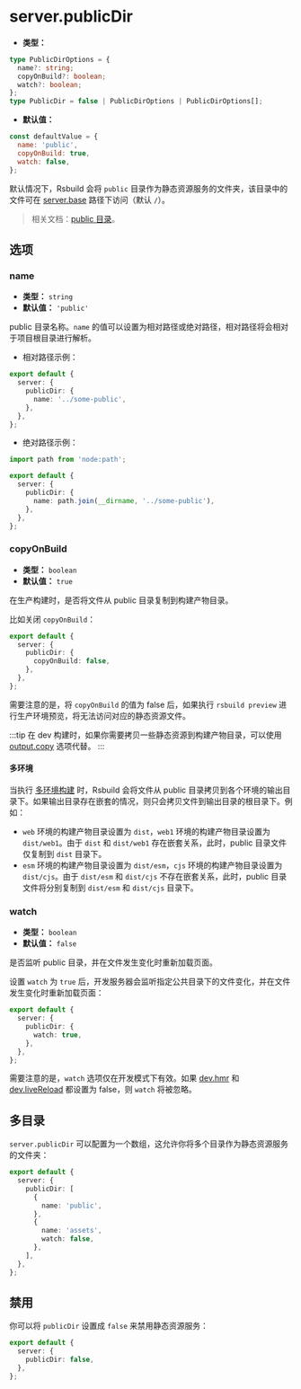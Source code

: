 # server.publicDir

- **类型：**

```ts
type PublicDirOptions = {
  name?: string;
  copyOnBuild?: boolean;
  watch?: boolean;
};
type PublicDir = false | PublicDirOptions | PublicDirOptions[];
```

- **默认值：**

```js
const defaultValue = {
  name: 'public',
  copyOnBuild: true,
  watch: false,
};
```

默认情况下，Rsbuild 会将 `public` 目录作为静态资源服务的文件夹，该目录中的文件可在 [server.base](/config/server/base) 路径下访问（默认 `/`）。

> 相关文档：[public 目录](/guide/basic/static-assets#public-目录)。

## 选项

### name

- **类型：** `string`
- **默认值：** `'public'`

public 目录名称。`name` 的值可以设置为相对路径或绝对路径，相对路径将会相对于项目根目录进行解析。

- 相对路径示例：

```ts
export default {
  server: {
    publicDir: {
      name: '../some-public',
    },
  },
};
```

- 绝对路径示例：

```ts
import path from 'node:path';

export default {
  server: {
    publicDir: {
      name: path.join(__dirname, '../some-public'),
    },
  },
};
```

### copyOnBuild

- **类型：** `boolean`
- **默认值：** `true`

在生产构建时，是否将文件从 public 目录复制到构建产物目录。

比如关闭 `copyOnBuild`：

```ts
export default {
  server: {
    publicDir: {
      copyOnBuild: false,
    },
  },
};
```

需要注意的是，将 `copyOnBuild` 的值为 false 后，如果执行 `rsbuild preview` 进行生产环境预览，将无法访问对应的静态资源文件。

:::tip
在 dev 构建时，如果你需要拷贝一些静态资源到构建产物目录，可以使用 [output.copy](/config/output/copy) 选项代替。
:::

#### 多环境

当执行 [多环境构建](/guide/advanced/environments) 时，Rsbuild 会将文件从 public 目录拷贝到各个环境的输出目录下。如果输出目录存在嵌套的情况，则只会拷贝文件到输出目录的根目录下。例如：

- `web` 环境的构建产物目录设置为 `dist`，`web1` 环境的构建产物目录设置为 `dist/web1`。由于 `dist` 和 `dist/web1` 存在嵌套关系，此时，public 目录文件仅复制到 `dist` 目录下。
- `esm` 环境的构建产物目录设置为 `dist/esm`，`cjs` 环境的构建产物目录设置为 `dist/cjs`。由于 `dist/esm` 和 `dist/cjs` 不存在嵌套关系，此时，public 目录文件将分别复制到 `dist/esm` 和 `dist/cjs` 目录下。

### watch

- **类型：** `boolean`
- **默认值：** `false`

是否监听 public 目录，并在文件发生变化时重新加载页面。

设置 `watch` 为 `true` 后，开发服务器会监听指定公共目录下的文件变化，并在文件发生变化时重新加载页面：

```ts
export default {
  server: {
    publicDir: {
      watch: true,
    },
  },
};
```

需要注意的是，`watch` 选项仅在开发模式下有效。如果 [dev.hmr](/config/dev/hmr) 和 [dev.liveReload](/config/dev/live-reload) 都设置为 false，则 `watch` 将被忽略。

## 多目录

`server.publicDir` 可以配置为一个数组，这允许你将多个目录作为静态资源服务的文件夹：

```ts
export default {
  server: {
    publicDir: [
      {
        name: 'public',
      },
      {
        name: 'assets',
        watch: false,
      },
    ],
  },
};
```

## 禁用

你可以将 `publicDir` 设置成 `false` 来禁用静态资源服务：

```ts
export default {
  server: {
    publicDir: false,
  },
};
```
